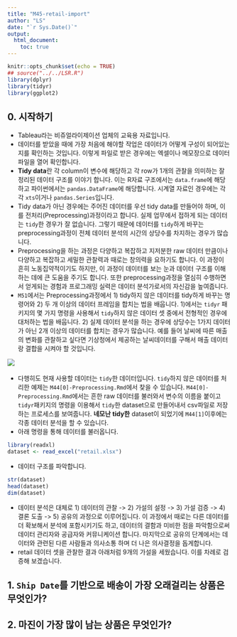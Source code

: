 ---
title: "M45-retail-import"
author: "LS"
date: "`r Sys.Date()`"
output: 
  html_document:
    toc: true
---

```{r setup, include=FALSE}
knitr::opts_chunk$set(echo = TRUE)
## source("../../LSR.R")
library(dplyr)
library(tidyr)
library(ggplot2)
```

## 0. 시작하기    

+ Tableau라는 비쥬얼라이제이션 업체의 교육용 자료입니다.  
+ 데이터를 받았을 때에 가장 처음에 해야할 작업은 데이터가 어떻게 구성이 되어있는지를 확인하는 것입니다.  이렇게 파일로 받은 경우에는 엑셀이나 메모장으로 데이터 파일을 열어 확인합니다.  
+ **Tidy data**란 각 column이 변수에 해당하고 각 row가 1개의 관찰을 의미하는 잘 정리된 데이터 구조를 이야기 합니다.  이는 R자료 구조에서는 `data.frame`에 해당하고 파이썬에서는 `pandas.DataFrame`에 해당합니다.  시계열 자료인 경우에는 각각 `xts`이거나 `pandas.Series`입니다.  
+ Tidy data가 아닌 경우에는 주어진 데이터를 우선 tidy data를 만들어야 하며, 이를 전처리(Preprocessing)과정이라고 합니다.  실제 업무에서 접하게 되는 데이터는 `tidy`한 경우가 잘 없습니다.  그렇기 때문에 데이터를 `tidy`하게 바꾸는 preprocessing과정이 전체 데이터 분석의 시간의 상당수를 차지하는 경우가 많습니다.  
+ Preprocessing을 하는 과정은 다양하고 복잡하고 지저분한 raw 데이터 만큼이나 다양하고 복잡하고 세밀한 관찰력과 때로는 창의력을 요하기도 합니다.  이 과정이 흔히 노동집약적이기도 하지만, 이 과정이 데이터를 보는 눈과 데이터 구조를 이해하는 데에 큰 도움을 주기도 합니다.  또한 preprocessing과정을 열심히 수행하면서 얻게되는 경험과 프로그래밍 실력은 데이터 분석가로서의 자신감을 높여줍니다.  
+ `M51`에서는 Preprocessing과정에서 1) tidy하지 않은 데이터를 tidy하게 바꾸는 명령어와 2) 두 개 이상의 데이터 프레임을 합치는 법을 배웁니다.   1)에서는 `tidyr` 패키지의 몇 가지 명령을 사용해서 `tidy`하지 않은 데이터 셋 중에서 전형적인 경우에 대처하는 법을 배웁니다.  2) 실제 데이터 분석을 하는 경우에 상당수는 1가지 데이터가 아닌 2개 이상의 데이터를 합치는 경우가 많습니다.  예를 들어 날씨에 따른 매출의 변화를 관찰하고 싶다면 기상청에서 제공하는 날씨데이터를 구해서 매출 데이터랑 결합을 시켜야 할 것입니다.    

![](fig/fig1.png)\  

+ 다행히도 현재 사용할 데이터는 `tidy`한 데이터입니다.  `tidy`하지 않은 데이터를 처리한 예제는 `M44[0]-Preprocessing.Rmd`에서 찾을 수 있습니다.  `M44[0]-Preprocessing.Rmd`에서는 흔한 raw 데이터를 불러와서 변수의 이름을 붙이고 `tidyr`패키지의 명령을 이용해서 `tidy`한 dataset으로 만들어내서 csv파일로 저장하는 프로세스를 보여줍니다.  **네모난** **tidy한** dataset이 되었기에 `M44[1]`이후에는 각종 데이터 분석을 할 수 있습니다.  
+ 아래 명령을 통해 데이터를 불러옵니다.  

```{r}
library(readxl)
dataset <- read_excel("retail.xlsx")
```

+ 데이터 구조를 파악합니다.  

```{r}
str(dataset)
head(dataset)
dim(dataset)
```

+ 데이터 분석은 대체로 1) 데이터의 관찰 -> 2) 가설의 설정 -> 3) 가설 검증 -> 4) 결론 도출 -> 5) 공유의 과정으로 이루어집니다.  이 과정에서 때로는 다른 데이터를 더 확보해서 분석에 포함시키기도 하고, 데이터의 결함과 미비한 점을 파악함으로써 데이터 관리자와 공급자와 커뮤니케이션 합니다.  마지막으로 공유의 단계에서는 데이터와 관련된 다른 사람들과 의사소통 하며 더 나은 의사결정을 돕게합니다.   
+ retail 데이터 셋을 관찰한 결과 아래처럼 9개의 가설을 세웠습니다.  이를 차례로 검증해 보겠습니다.  

## 1. `Ship Date`를 기반으로 배송이 가장 오래걸리는 상품은 무엇인가?    

## 2. 마진이 가장 많이 남는 상품은 무엇인가?  



